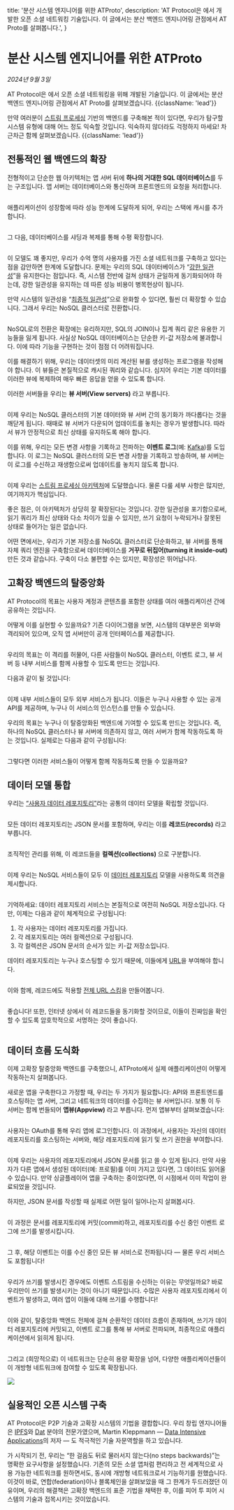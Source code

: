 
  title: '분산 시스템 엔지니어를 위한 ATProto',
  description:
    'AT Protocol은 에서 개발한 오픈 소셜 네트워킹 기술입니다. 이 글에서는 분산 백엔드 엔지니어링 관점에서 AT Proto를 살펴봅니다.',
}

# 분산 시스템 엔지니어를 위한 ATProto

*2024년 9월 3일*

AT Protocol은 [](https://.app)에서 오픈 소셜 네트워킹을 위해 개발된 기술입니다. 이 글에서는 분산 백엔드 엔지니어링 관점에서 AT Proto를 살펴보겠습니다. {{className: 'lead'}}

만약 여러분이 [스트림 프로세싱](https://milinda.pathirage.org/kappa-architecture.com/) 기반의 백엔드를 구축해본 적이 있다면, 우리가 탐구할 시스템 유형에 대해 어느 정도 익숙할 것입니다. 익숙하지 않더라도 걱정하지 마세요! 차근차근 함께 살펴보겠습니다. {{className: 'lead'}}

## 전통적인 웹 백엔드의 확장

전형적이고 단순한 웹 아키텍처는 앱 서버 뒤에 **하나의 거대한 SQL 데이터베이스**를 두는 구조입니다. 앱 서버는 데이터베이스와 통신하며 프론트엔드의 요청을 처리합니다.

<Container>
  <Image src={image1} alt="" className="w-full dark:invert max-w-md mx-auto" />
</Container>

애플리케이션이 성장함에 따라 성능 한계에 도달하게 되어, 우리는 스택에 캐시를 추가합니다.

<Container>
  <Image src={image2} alt="" className="w-full dark:invert max-w-2xl mx-auto" />
</Container>

그 다음, 데이터베이스를 샤딩과 복제를 통해 수평 확장합니다.

<Container>
  <Image src={image3} alt="" className="w-full dark:invert max-w-xl mx-auto" />
</Container>

이 모델도 꽤 좋지만, 우리가 수억 명의 사용자를 가진 소셜 네트워크를 구축하고 있다는 점을 감안하면 한계에 도달합니다. 문제는 우리의 SQL 데이터베이스가 “[강한 일관성](https://en.wikipedia.org/wiki/Strong_consistency)”을 유지한다는 점입니다. 즉, 시스템 전반에 걸쳐 상태가 균일하게 동기화되어야 하는데, 강한 일관성을 유지하는 데 따른 성능 비용이 병목현상이 됩니다.

만약 시스템의 일관성을 “[최종적 일관성](https://en.wikipedia.org/wiki/Eventual_consistency)”으로 완화할 수 있다면, 훨씬 더 확장할 수 있습니다. 그래서 우리는 NoSQL 클러스터로 전환합니다.

<Container>
  <Image src={image4} alt="" className="w-full dark:invert max-w-lg mx-auto" />
</Container>

NoSQL로의 전환은 확장에는 유리하지만, SQL의 JOIN이나 집계 쿼리 같은 유용한 기능들을 잃게 됩니다. 사실상 NoSQL 데이터베이스는 단순한 키-값 저장소에 불과합니다. 이에 따라 기능을 구현하는 것이 점점 더 어려워집니다.

이를 해결하기 위해, 우리는 데이터셋의 미리 계산된 뷰를 생성하는 프로그램을 작성해야 합니다. 이 뷰들은 본질적으로 캐시된 쿼리와 같습니다. 심지어 우리는 기본 데이터를 이러한 뷰에 복제하여 매우 빠른 응답을 얻을 수 있도록 합니다.

이러한 서버들을 우리는 **뷰 서버(View servers)** 라고 부릅니다.

<Container>
  <Image src={image5} alt="" className="w-full dark:invert" />
</Container>

이제 우리는 NoSQL 클러스터의 기본 데이터와 뷰 서버 간의 동기화가 까다롭다는 것을 깨닫게 됩니다. 때때로 뷰 서버가 다운되어 업데이트를 놓치는 경우가 발생합니다. 따라서 뷰가 안정적으로 최신 상태를 유지하도록 해야 합니다.

이를 위해, 우리는 모든 변경 사항을 기록하고 전파하는 **이벤트 로그**(예: [Kafka](https://kafka.apache.org/))를 도입합니다. 이 로그는 NoSQL 클러스터의 모든 변경 사항을 기록하고 방송하며, 뷰 서버는 이 로그를 수신하고 재생함으로써 업데이트를 놓치지 않도록 합니다.

<Container>
  <Image src={image6} alt="" className="w-full dark:invert" />
</Container>

이제 우리는 [스트림 프로세싱 아키텍처](https://milinda.pathirage.org/kappa-architecture.com/)에 도달했습니다. 물론 다룰 세부 사항은 많지만, 여기까지가 핵심입니다.

좋은 점은, 이 아키텍처가 상당히 잘 확장된다는 것입니다. 강한 일관성을 포기함으로써, 읽기 쿼리가 최신 상태와 다소 차이가 있을 수 있지만, 쓰기 요청이 누락되거나 잘못된 상태로 들어가는 일은 없습니다.

어떤 면에서는, 우리가 기본 저장소를 NoSQL 클러스터로 단순화하고, 뷰 서버를 통해 자체 쿼리 엔진을 구축함으로써 데이터베이스를 **거꾸로 뒤집어(turning it inside-out)** 만든 것과 같습니다. 구축이 다소 불편할 수는 있지만, 확장성은 뛰어납니다.

## 고확장 백엔드의 탈중앙화

AT Protocol의 목표는 사용자 계정과 콘텐츠를 포함한 상태를 여러 애플리케이션 간에 공유하는 것입니다.

어떻게 이를 실현할 수 있을까요? 기존 다이어그램을 보면, 시스템의 대부분은 외부와 격리되어 있으며, 오직 앱 서버만이 공개 인터페이스를 제공합니다.

<Container>
  <Image src={image7} alt="" className="w-full dark:invert" />
</Container>

우리의 목표는 이 격리를 허물어, 다른 사람들이 NoSQL 클러스터, 이벤트 로그, 뷰 서버 등 내부 서비스를 함께 사용할 수 있도록 만드는 것입니다.

다음과 같이 될 것입니다:

<Container>
  <Image src={image8} alt="" className="w-full dark:invert" />
</Container>

이제 내부 서비스들이 모두 외부 서비스가 됩니다. 이들은 누구나 사용할 수 있는 공개 API를 제공하며, 누구나 이 서비스의 인스턴스를 만들 수 있습니다.

우리의 목표는 누구나 이 탈중앙화된 백엔드에 기여할 수 있도록 만드는 것입니다. 즉, 하나의 NoSQL 클러스터나 뷰 서버에 의존하지 않고, 여러 서버가 함께 작동하도록 하는 것입니다. 실제로는 다음과 같이 구성됩니다:

<Container>
  <Image src={image9} alt="" className="w-full dark:invert" />
</Container>

그렇다면 이러한 서비스들이 어떻게 함께 작동하도록 만들 수 있을까요?

## 데이터 모델 통합

우리는 [“사용자 데이터 레포지토리”](/guides/data-repos)라는 공통의 데이터 모델을 확립할 것입니다.

<Container>
  <Image src={image10} alt="" className="w-full dark:invert max-w-72 mx-auto" />
</Container>

모든 데이터 레포지토리는 JSON 문서를 포함하며, 우리는 이를 **레코드(records)** 라고 부릅니다.

<Container>
  <Image src={image11} alt="" className="w-full dark:invert max-w-lg mx-auto" />
</Container>

조직적인 관리를 위해, 이 레코드들을 **컬렉션(collections)** 으로 구분합니다.

<Container>
  <Image src={image12} alt="" className="w-full dark:invert max-w-lg mx-auto" />
</Container>

이제 우리는 NoSQL 서비스들이 모두 이 [데이터 레포지토리](/guides/data-repos) 모델을 사용하도록 의견을 제시합니다.

<Container>
  <Image src={image13} alt="" className="w-full dark:invert" />
</Container>

기억하세요: 데이터 레포지토리 서비스는 본질적으로 여전히 NoSQL 저장소입니다. 다만, 이제는 다음과 같이 체계적으로 구성됩니다:

1. 각 사용자는 데이터 레포지토리를 가집니다.
2. 각 레포지토리는 여러 컬렉션으로 구성됩니다.
3. 각 컬렉션은 JSON 문서의 순서가 있는 키-값 저장소입니다.

데이터 레포지토리는 누구나 호스팅할 수 있기 때문에, 이들에게 [URL](/specs/at-uri-scheme)을 부여해야 합니다.

<Container>
  <Image src={image14} alt="" className="w-full dark:invert max-w-72 mx-auto" />
</Container>

이와 함께, 레코드에도 적용할 [전체 URL 스킴](/specs/at-uri-scheme)을 만들어봅니다.

<Container>
  <Image src={image15} alt="" className="w-full dark:invert max-w-lg mx-auto" />
</Container>

좋습니다! 또한, 인터넷 상에서 이 레코드들을 동기화할 것이므로, 이들이 진짜임을 확인할 수 있도록 암호학적으로 서명하는 것이 좋습니다.

<Container>
  <Image src={image16} alt="" className="w-full dark:invert max-w-lg mx-auto" />
</Container>

## 데이터 흐름 도식화

이제 고확장 탈중앙화 백엔드를 구축했으니, ATProto에서 실제 애플리케이션이 어떻게 작동하는지 살펴봅니다.

새로운 앱을 구축한다고 가정할 때, 우리는 두 가지가 필요합니다: API와 프론트엔드를 호스팅하는 앱 서버, 그리고 네트워크의 데이터를 수집하는 뷰 서버입니다. 보통 이 두 서버는 함께 번들되어 **앱뷰(Appview)** 라고 부릅니다. 먼저 앱뷰부터 살펴보겠습니다:

<Container>
  <Image src={image17} alt="" className="w-full dark:invert max-w-md mx-auto" />
</Container>

사용자는 OAuth를 통해 우리 앱에 로그인합니다. 이 과정에서, 사용자는 자신의 데이터 레포지토리를 호스팅하는 서버와, 해당 레포지토리에 읽기 및 쓰기 권한을 부여합니다.

<Container>
  <Image src={image18} alt="" className="w-full dark:invert max-w-md mx-auto" />
</Container>

이제 우리는 사용자의 레포지토리에서 JSON 문서를 읽고 쓸 수 있게 됩니다. 만약 사용자가 다른 앱에서 생성된 데이터(예: 프로필)를 이미 가지고 있다면, 그 데이터도 읽어올 수 있습니다. 만약 싱글플레이어 앱을 구축하는 중이었다면, 이 시점에서 이미 작업이 완료되었을 것입니다.

하지만, JSON 문서를 작성할 때 실제로 어떤 일이 일어나는지 살펴봅시다.

<Container>
  <Image src={image19} alt="" className="w-full dark:invert max-w-xl mx-auto" />
</Container>

이 과정은 문서를 레포지토리에 커밋(commit)하고, 레포지토리를 수신 중인 이벤트 로그에 쓰기를 발생시킵니다.

<Container>
  <Image src={image20} alt="" className="w-full dark:invert" />
</Container>

그 후, 해당 이벤트는 이를 수신 중인 모든 뷰 서비스로 전파됩니다 — 물론 우리 서비스도 포함됩니다!

<Container>
  <Image src={image21} alt="" className="w-full dark:invert" />
</Container>

우리가 쓰기를 발생시킨 경우에도 이벤트 스트림을 수신하는 이유는 무엇일까요? 바로 우리만이 쓰기를 발생시키는 것이 아니기 때문입니다. 수많은 사용자 레포지토리에서 이벤트가 발생하고, 여러 앱이 이들에 대해 쓰기를 수행합니다!

<Container>
  <Image src={image22} alt="" className="w-full dark:invert max-w-lg mx-auto" />
</Container>

이와 같이, 탈중앙화 백엔드 전체에 걸쳐 순환적인 데이터 흐름이 존재하며, 쓰기가 데이터 레포지토리에 커밋되고, 이벤트 로그를 통해 뷰 서버로 전파되며, 최종적으로 애플리케이션에서 읽히게 됩니다.

<Container>
  <Image src={image23} alt="" className="w-full dark:invert" />
</Container>

그리고 (희망적으로) 이 네트워크는 단순히 용량 확장을 넘어, 다양한 애플리케이션들이 이 개방형 네트워크에 참여할 수 있도록 확장됩니다.

<Container>
  <Image src={image24} className="w-full dark:invert max-w-2xl" />
</Container>

## 실용적인 오픈 시스템 구축

AT Protocol은 P2P 기술과 고확장 시스템의 기법을 결합합니다. 우리 창립 엔지니어들은 [IPFS](https://en.wikipedia.org/wiki/InterPlanetary_File_System)와 [Dat](https://en.wikipedia.org/wiki/Dat_(software)) 분야의 전문가였으며, Martin Kleppmann — [Data Intensive Applications](https://www.oreilly.com/library/view/designing-data-intensive-applications/9781491903063/)의 저자 — 도 적극적인 기술 자문역할을 하고 있습니다.

가 시작되기 전, 우리는 “한 걸음도 뒤로 물러서지 않는다(no steps backwards)”는 명확한 요구사항을 설정했습니다. 기존의 모든 소셜 앱처럼 편리하고 전 세계적으로 사용 가능한 네트워크를 원하면서도, 동시에 개방형 네트워크로서 기능하기를 원했습니다. 이것이 바로, 연합(federation)이나 블록체인을 살펴보았을 때 그 한계가 두드러졌던 이유이며, 우리의 해결책은 고확장 백엔드의 표준 기법을 채택한 후, 이를 피어 투 피어 시스템의 기술과 접목시키는 것이었습니다.

<FooterCTA href="/" title="더 알아볼 준비가 되셨나요?" description="사양, 가이드, SDK를 확인해보세요." />
